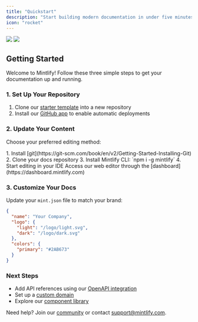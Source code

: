 ```yaml
---
title: "Quickstart"
description: "Start building modern documentation in under five minutes"
icon: "rocket"
---
```


<Frame>
  <img
    className="block dark:hidden"
    src="https://mintlify-assets.b-cdn.net/hero-light.png"
  />
  <img
    className="hidden dark:block"
    src="https://mintlify-assets.b-cdn.net/hero-dark.png"
  />
</Frame>

## Getting Started

Welcome to Mintlify! Follow these three simple steps to get your documentation up and running.

### 1. Set Up Your Repository

1. Clone our [starter template](https://github.com/mintlify/starter) into a new repository
2. Install our [GitHub app](https://dashboard.mintlify.com/settings) to enable automatic deployments

### 2. Update Your Content

Choose your preferred editing method:

<AccordionGroup>
  <Accordion icon="rectangle-terminal" title="Local Development (Recommended)">
    1. Install [git](https://git-scm.com/book/en/v2/Getting-Started-Installing-Git)
    2. Clone your docs repository
    3. Install Mintlify CLI: `npm i -g mintlify`
    4. Start editing in your IDE
  </Accordion>

  <Accordion icon="pen-to-square" title="Web Editor">
    Access our web editor through the [dashboard](https://dashboard.mintlify.com)
  </Accordion>
</AccordionGroup>

### 3. Customize Your Docs

Update your `mint.json` file to match your brand:

```json
{
  "name": "Your Company",
  "logo": {
    "light": "/logo/light.svg",
    "dark": "/logo/dark.svg"
  },
  "colors": {
    "primary": "#2AB673"
  }
}
```

### Next Steps

- Add API references using our [OpenAPI integration](/api-playground/openapi/setup)
- Set up a [custom domain](https://dashboard.mintlify.com/settings)
- Explore our [component library](/content/components)

Need help? Join our [community](https://mintlify.com/community) or contact [support@mintlify.com](mailto:support@mintlify.com).